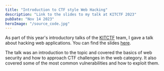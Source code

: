```yaml
---
title: "Introduction to CTF style Web Hacking"
description: "Link to the slides to my talk at KITCTF 2023"
pubDate: "Nov 14 2023"
heroImage: "/source_code.jpg"
---
```


As part of this year's introductory talks of the [KITCTF](https://kitctf.de/) team, I gave a talk about hacking web applications. 
You can find the slides [here](https://kitctf.de/talks/2023-11-02-webintro/slides.pdf).

The talk was an introduction to the topic and covered the basics of web security and how to approach CTF challenges in the web category. 
It also covered some of the most common vulnerabilities and how to exploit them.
